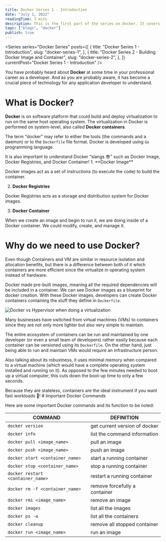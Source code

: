 ```yaml
---
title: Docker Series 1 - Introduction
date: "July 1, 2022"
readingTime: 3 mins
description: This is the first part of the series on Docker. It covers the background understanding of Docker.
tags: ["blogs", "docker"]
publish: true
---
```


<Series
  series="Docker Series"
  posts={[
    {
      title: "Docker Series 1 - Introduction",
      slug: "docker-series-1",
    },
    {
      title: "Docker Series 2 - Building Docker Image and Container",
      slug: "docker-series-2",
    },
  ]}
  currentPost="Docker Series 1 - Introduction"
/>

You have probably heard about **Docker** at some time in your professional career as a developer.
And as you are probably aware, it has become a crucial piece of technology for any application developer to understand.

# What is Docker?

**Docker** is on software platform that could build and deploy virtualization to run on the same host operating system.
The virtualization in Docker is performed on system-level, also called **Docker containers**.

The term "docker" may refer to either the tools (the commands and a daemon) or to the `Dockerfile` file format. Docker is developed using `Go` programming language.

<Alert status="info">
  <AlertIcon />
  It is also important to understand Docker “slangs 😎" such as Docker Image, Docker
  Registries, and Docker Container!
</Alert>
1. **Docker Image**

Docker images act as a set of instructions (to execute the code)
to build the container.

2. **Docker Registries**

Docker Registries acts as a storage and distribution system for Docker images.

3. **Docker Container**

When we create an image and begin to run it, we are doing inside of a Docker container. We could modify,
create, and manage it.

# Why do we need to use Docker?

Even though Containers and VM are similar in resource isolation and allocation benefits,
but there is a difference between both of it which containers are more efficient
since the virtualize in operating system instead of hardware.

Docker made pre-built images, meaning all the required dependencies will be included in a container.
We can see Docker images as a blueprint for docker creation. With these Docker images, developers can create
Docker containers containing the stuff they define in `Dockerfile`.

![Docker vs Hypervisor when doing a virtualization](/images/blogs/docker1_container.jpg "Docker vs Hypervisor when doing a virtualization")

Many businesses have switched from virtual machines (VMs) to containers since they are not only more lighter but also very simple to maintain.

The entire ecosystem of containers can be run and maintained by one developer (or even a small team of developers) rather easily because each container can be versioned using its `Dockerfile`.
On the other hand, just being able to run and maintain VMs would require an infrastructure person.

Also talking about its robustness, it uses minimal memory when compared to a virtual machine (which would have a complete operating system installed and running on it).
As opposed to the few minutes needed to boot up a virtual computer, this cuts down the boot-up time to only a few seconds.

<Alert status="success">
  <AlertIcon />
  Because they are stateless, containers are the ideal instrument if you want fast
  workloads 🚀!
</Alert>
# Important Docker Commands

Here are some important Docker commands and its function to be noted:

| COMMAND                           | DEFINITION                    |
| --------------------------------- | ----------------------------- |
| `docker version`                  | get current version of docker |
| `docker info`                     | list the command information  |
| `docker pull <image_name>`        | pull an image                 |
| `docker push <image_name>`        | push an image                 |
| `docker start <container_name>`   | start a running container     |
| `docker stop <container_name>`    | stop a running container      |
| `docker restart <container_name>` | restart a running container   |
| `docker rm -f <container_name>`   | remove forcefully a container |
| `docker rmi <image_name>`         | remove an image               |
| `docker images`                   | list all the images           |
| `docker ps -a`                    | list all the containers       |
| `docker cleanup`                  | remove all stopped container  |
| `docker run <image_name>`         | run an image                  |
